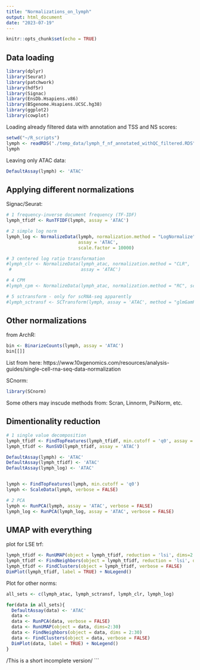 ```yaml
---
title: "Normalizations_on_lymph"
output: html_document
date: "2023-07-19"
---
```


```r
knitr::opts_chunk$set(echo = TRUE)
```

## Data loading

```r
library(dplyr)
library(Seurat)
library(patchwork)
library(hdf5r)
library(Signac)
library(EnsDb.Hsapiens.v86)
library(BSgenome.Hsapiens.UCSC.hg38)
library(ggplot2)
library(cowplot)
```

Loading already filtered data with annotation and TSS and NS scores:

```r
setwd("~/R_scripts")
lymph <- readRDS("./temp_data/lymph_f_nf_annotated_withQC_filtered.RDS")
lymph
```

Leaving only ATAC data:

```r
DefaultAssay(lymph) <- 'ATAC'
```


## Applying different normalizations

Signac/Seurat:

```r
# 1 frequency-inverse document frequency (TF-IDF)
lymph_tfidf <- RunTFIDF(lymph, assay = 'ATAC')

# 2 simple log norm
lymph_log <- NormalizeData(lymph, normalization.method = "LogNormalize",
                           assay = 'ATAC',
                           scale.factor = 10000)

# 3 centered log ratio transformation
#lymph_clr <- NormalizeData(lymph_atac, normalization.method = "CLR",
 #                          assay = 'ATAC')

# 4 CPM
#lymph_cpm <- NormalizeData(lymph_atac, normalization.method = "RC", scale.factor = 1e6)

# 5 sctransform - only for scRNA-seq apparently
#lymph_sctransf <- SCTransform(lymph, assay = 'ATAC', method = "glmGamPoi", verbose = FALSE)
```

## Other normalizations

from ArchR:

```r

bin <- BinarizeCounts(lymph, assay = 'ATAC')
bin[[]]
```


List from here: https://www.10xgenomics.com/resources/analysis-guides/single-cell-rna-seq-data-normalization 

SCnorm:

```r
library(SCnorm)

```

Some others may inscude methods from: Scran, Linnorm, PsiNorm, etc.

## Dimentionality reduction

```r
# 1 single value decomposition
lymph_tfidf <- FindTopFeatures(lymph_tfidf, min.cutoff = 'q0', assay = 'ATAC')
lymph_tfidf <- RunSVD(lymph_tfidf, assay = 'ATAC')

DefaultAssay(lymph) <- 'ATAC'
DefaultAssay(lymph_tfidf) <- 'ATAC'
DefaultAssay(lymph_log) <- 'ATAC'


lymph <- FindTopFeatures(lymph, min.cutoff = 'q0')
lymph <- ScaleData(lymph, verbose = FALSE)

# 2 PCA
lymph <- RunPCA(lymph, assay = 'ATAC', verbose = FALSE)
lymph_log <- RunPCA(lymph_log, assay = 'ATAC', verbose = FALSE)
```

## UMAP with everything

plot for LSE trf:

```r
lymph_tfidf <- RunUMAP(object = lymph_tfidf, reduction = 'lsi', dims=2:30)
lymph_tfidf <- FindNeighbors(object = lymph_tfidf, reduction = 'lsi', dims = 2:30)
lymph_tfidf <- FindClusters(object = lymph_tfidf, verbose = FALSE)
DimPlot(lymph_tfidf, label = TRUE) + NoLegend()
```

Plot for other norms:

```r
all_sets <- c(lymph_atac, lymph_sctransf, lymph_clr, lymph_log)

for(data in all_sets){
  DefaultAssay(data) <- 'ATAC'
  data <- 
  data <- RunPCA(data, verbose = FALSE)
  data <- RunUMAP(object = data, dims=2:30)
  data <- FindNeighbors(object = data, dims = 2:30)
  data <- FindClusters(object = data, verbose = FALSE)
  DimPlot(data, label = TRUE) + NoLegend()
}
```

/This is a short incomplete version/
```


